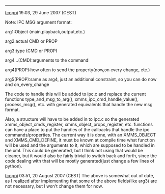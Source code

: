 ----
[[User:Tcoppi|tcoppi]] 19:03, 29 June 2007 (CEST)

Note:
IPC MSG argument format:

arg1:Object (main,playback,output,etc.)

arg2:actual CMD or PROP

arg3:type (CMD or PROP)

arg4...(CMD):arguments to the command

arg4(PROP):how often to send the property(now,on every change, etc.)

arg5(PROP):same as arg4, just an additional constraint, so you can do now and on_every_change

The code to handle this will be added to ipc.c and replace the current functions type_and_msg_to_arg(), xmms_ipc_cmd_handle_value(), process_msg(), etc. with generated equivalents that handle the new msg format. 

Also, a structure will have to be added in to ipc.c so the generated xmms_object_cmds_register, xmms_object_props_register, etc. functions can have a place to put the handles of the callbacks that handle the ipc commands/properties. 
The current way it is done, with an XMMS_OBJECT and XMMS_CMD_DEFINE, it must be known at compile time what function will be used and the arguments to it, which are supposed to be handled in the xml. This could be generated, but I think not using that would be cleaner, but it would also be fairly trivial to switch back and forth, since the code dealing with that will be mostly generated(just change a few lines of python).

[[User:Tcoppi|tcoppi]] 03:51, 20 August 2007 (CEST)
The above is somewhat out of date, as I realized after implementing that some of the above fields(like arg3) are not necessary, but I won't change them for now.